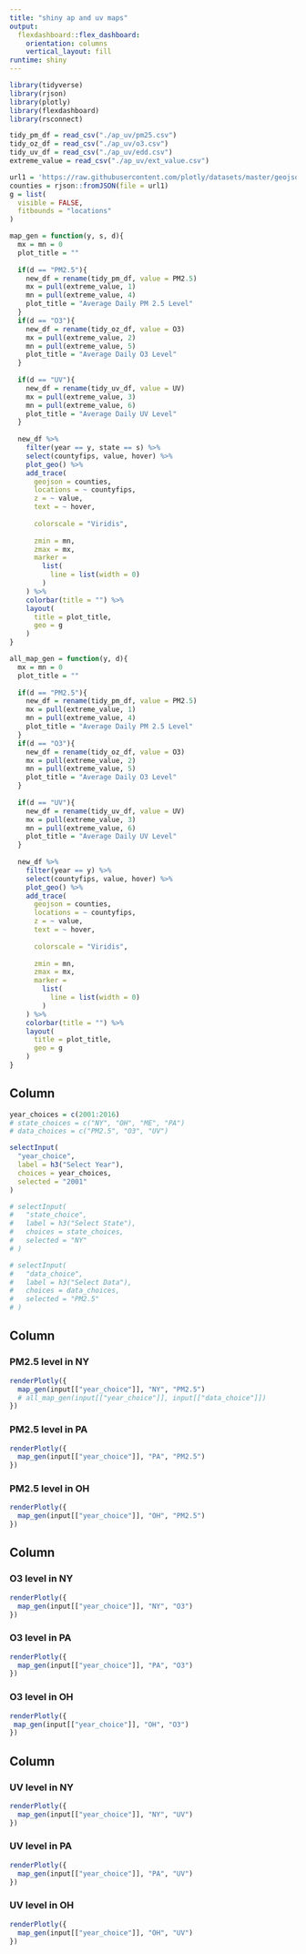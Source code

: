```yaml
---
title: "shiny ap and uv maps"
output: 
  flexdashboard::flex_dashboard:
    orientation: columns
    vertical_layout: fill
runtime: shiny
---
```


```r
library(tidyverse)
library(rjson)
library(plotly)
library(flexdashboard)
library(rsconnect)
```

```r
tidy_pm_df = read_csv("./ap_uv/pm25.csv")
tidy_oz_df = read_csv("./ap_uv/o3.csv")
tidy_uv_df = read_csv("./ap_uv/edd.csv")
extreme_value = read_csv("./ap_uv/ext_value.csv")
```

```r
url1 = 'https://raw.githubusercontent.com/plotly/datasets/master/geojson-counties-fips.json'
counties = rjson::fromJSON(file = url1)
g = list(
  visible = FALSE,
  fitbounds = "locations"
)

map_gen = function(y, s, d){
  mx = mn = 0
  plot_title = ""
  
  if(d == "PM2.5"){
    new_df = rename(tidy_pm_df, value = PM2.5)
    mx = pull(extreme_value, 1)
    mn = pull(extreme_value, 4)
    plot_title = "Average Daily PM 2.5 Level"
  }
  if(d == "O3"){
    new_df = rename(tidy_oz_df, value = O3)
    mx = pull(extreme_value, 2)
    mn = pull(extreme_value, 5)
    plot_title = "Average Daily O3 Level"
  }
  
  if(d == "UV"){
    new_df = rename(tidy_uv_df, value = UV)
    mx = pull(extreme_value, 3)
    mn = pull(extreme_value, 6)
    plot_title = "Average Daily UV Level"
  }
  
  new_df %>% 
    filter(year == y, state == s) %>% 
    select(countyfips, value, hover) %>% 
    plot_geo() %>% 
    add_trace(
      geojson = counties,
      locations = ~ countyfips,
      z = ~ value,
      text = ~ hover,
      
      colorscale = "Viridis",
      
      zmin = mn,
      zmax = mx,
      marker = 
        list(
          line = list(width = 0)
        )
    ) %>% 
    colorbar(title = "") %>%
    layout(
      title = plot_title,
      geo = g
    )
}

all_map_gen = function(y, d){
  mx = mn = 0
  plot_title = ""
  
  if(d == "PM2.5"){
    new_df = rename(tidy_pm_df, value = PM2.5)
    mx = pull(extreme_value, 1)
    mn = pull(extreme_value, 4)
    plot_title = "Average Daily PM 2.5 Level"
  }
  if(d == "O3"){
    new_df = rename(tidy_oz_df, value = O3)
    mx = pull(extreme_value, 2)
    mn = pull(extreme_value, 5)
    plot_title = "Average Daily O3 Level"
  }
  
  if(d == "UV"){
    new_df = rename(tidy_uv_df, value = UV)
    mx = pull(extreme_value, 3)
    mn = pull(extreme_value, 6)
    plot_title = "Average Daily UV Level"
  }
  
  new_df %>% 
    filter(year == y) %>% 
    select(countyfips, value, hover) %>% 
    plot_geo() %>% 
    add_trace(
      geojson = counties,
      locations = ~ countyfips,
      z = ~ value,
      text = ~ hover,
      
      colorscale = "Viridis",
      
      zmin = mn,
      zmax = mx,
      marker = 
        list(
          line = list(width = 0)
        )
    ) %>% 
    colorbar(title = "") %>%
    layout(
      title = plot_title,
      geo = g
    )
}
```

Column {.sidebar}
-----------------------------------------------------------------------

```r
year_choices = c(2001:2016)
# state_choices = c("NY", "OH", "ME", "PA")
# data_choices = c("PM2.5", "O3", "UV")

selectInput(
  "year_choice",
  label = h3("Select Year"),
  choices = year_choices,
  selected = "2001"
)

# selectInput(
#   "state_choice",
#   label = h3("Select State"),
#   choices = state_choices,
#   selected = "NY"
# )

# selectInput(
#   "data_choice",
#   label = h3("Select Data"),
#   choices = data_choices,
#   selected = "PM2.5"
# )
```

Column {data-width=333}
-----------------------------------------------------------------------

### PM2.5 level in NY

```r
renderPlotly({
  map_gen(input[["year_choice"]], "NY", "PM2.5")
  # all_map_gen(input[["year_choice"]], input[["data_choice"]])
})
```

### PM2.5 level in PA

```r
renderPlotly({
  map_gen(input[["year_choice"]], "PA", "PM2.5")
})
```

### PM2.5 level in OH

```r
renderPlotly({
  map_gen(input[["year_choice"]], "OH", "PM2.5")
})
```

Column {data-width=333}
-----------------------------------------------------------------------

### O3 level in NY

```r
renderPlotly({
  map_gen(input[["year_choice"]], "NY", "O3")
})
```

### O3 level in PA

```r
renderPlotly({
  map_gen(input[["year_choice"]], "PA", "O3")
})
```

### O3 level in OH

```r
renderPlotly({
 map_gen(input[["year_choice"]], "OH", "O3")
})
```

Column {data-width=333}
-----------------------------------------------------------------------

### UV level in NY

```r
renderPlotly({
  map_gen(input[["year_choice"]], "NY", "UV")
})
```

### UV level in PA

```r
renderPlotly({
  map_gen(input[["year_choice"]], "PA", "UV")
})
```

### UV level in OH

```r
renderPlotly({
  map_gen(input[["year_choice"]], "OH", "UV")
})
```